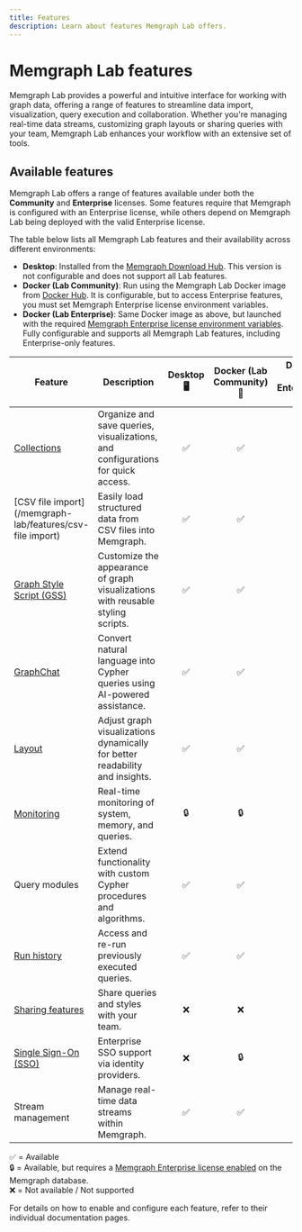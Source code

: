 ```yaml
---
title: Features
description: Learn about features Memgraph Lab offers.
---
```



# Memgraph Lab features 

Memgraph Lab provides a powerful and intuitive interface for working with graph
data, offering a range of features to streamline data import, visualization,
query execution and collaboration. Whether you're managing real-time data
streams, customizing graph layouts or sharing queries with your team, Memgraph
Lab enhances your workflow with an extensive set of tools.

## Available features

Memgraph Lab offers a range of features available under both the **Community**
and **Enterprise** licenses. Some features require that Memgraph is configured
with an Enterprise license, while others depend on Memgraph Lab being deployed
with the valid Enterprise license.

The table below lists all Memgraph Lab features and their availability across
different environments:
- **Desktop**: Installed from the [Memgraph Download
  Hub](https://memgraph.com/download#individual). This version is not
  configurable and does not support all Lab features.
- **Docker (Lab Community)**: Run using the Memgraph Lab Docker image from
  [Docker Hub](https://hub.docker.com/r/memgraph/lab). It is configurable, but
  to access Enterprise features, you must set Memgraph Enterprise license
  environment variables.
- **Docker (Lab Enterprise)**: Same Docker image as above, but launched with the
  required [Memgraph Enterprise license environment
  variables](/memgraph-lab/configuration#adding-memgraph-enterprise-license).
  Fully configurable and supports all Memgraph Lab features, including
  Enterprise-only features.

| Feature                                                                                           | Description                                                                                 | Desktop 🖥️ | Docker (Lab Community) 🐳 | Docker (Lab Enterprise) 🐳 |
|---------------------------------------------------------------------------------------------------|---------------------------------------------------------------------------------------------|:----------:|:----------------------:|:------------------------:|
| [Collections](/memgraph-lab/features/collections)                                                 | Organize and save queries, visualizations, and configurations for quick access.            | ✅         | ✅                     | ✅                       |
| [CSV file import](/memgraph-lab/features/csv-file import)                                         | Easily load structured data from CSV files into Memgraph.                                  | ✅         | ✅                     | ✅                       |
| [Graph Style Script (GSS)](/memgraph-lab/features/graph-style-script)                             | Customize the appearance of graph visualizations with reusable styling scripts.            | ✅         | ✅                     | ✅                       |
| [GraphChat](/memgraph-lab/features/graphchat)                                                     | Convert natural language into Cypher queries using AI-powered assistance.                  | ✅         | ✅                     | ✅                       |
| [Layout](/memgraph-lab/features/layout)                                                           | Adjust graph visualizations dynamically for better readability and insights.               | ✅         | ✅                     | ✅                       |
| [Monitoring](/memgraph-lab/features/monitoring)                                                   | Real-time monitoring of system, memory, and queries.                                       | 🔒         | 🔒                     | 🔒                       |
| Query modules                                                                                     | Extend functionality with custom Cypher procedures and algorithms.                         | ✅         | ✅                     | ✅                       |
| [Run history](/memgraph-lab/features/run-history)                                                 | Access and re-run previously executed queries.                                             | ✅         | ✅                     | ✅                       |
| [Sharing features](/memgraph-lab/features/sharing-features)                                       | Share queries and styles with your team.                                                   | ❌         | ❌                     | ✅                       |
| [Single Sign-On (SSO)](/memgraph-lab/features/single-sign-on)                                     | Enterprise SSO support via identity providers.                                             | ❌         | 🔒                     | 🔒                       |
| Stream management                                                                                 | Manage real-time data streams within Memgraph.                                             | ✅         | ✅                     | ✅                       |

✅ = Available<br/>
🔒 = Available, but requires a [Memgraph Enterprise license enabled](/database-management/enabling-memgraph-enterprise) on the Memgraph database.<br/>
❌ = Not available / Not supported<br/>


For details on how to enable and configure each feature, refer to their
individual documentation pages.

<CommunityLinks/>